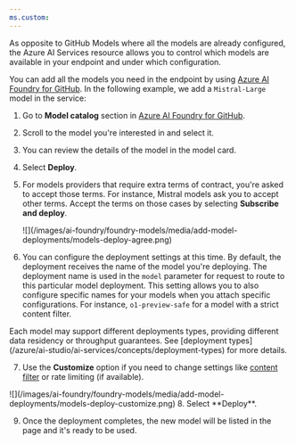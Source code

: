 ```yaml
---
ms.custom:
---
```


As opposite to GitHub Models where all the models are already configured, the Azure AI Services resource allows you to control which models are available in your endpoint and under which configuration.

You can add all the models you need in the endpoint by using [Azure AI Foundry for GitHub](https://ai.azure.com/github). In the following example, we add a `Mistral-Large` model in the service:

1. Go to **Model catalog** section in [Azure AI Foundry for GitHub](https://ai.azure.com/github).

2. Scroll to the model you're interested in and select it.

3. You can review the details of the model in the model card.

4. Select **Deploy**.

5. For models providers that require extra terms of contract, you're asked to accept those terms. For instance, Mistral models ask you to accept other terms. Accept the terms on those cases by selecting **Subscribe and deploy**.
   
   <Frame>
      ![](/images/ai-foundry/foundry-models/media/add-model-deployments/models-deploy-agree.png)
   </Frame>
6.  You can configure the deployment settings at this time. By default, the deployment receives the name of the model you're deploying. The deployment name is used in the `model` parameter for request to route to this particular model deployment. This setting allows you to also configure specific names for your models when you attach specific configurations. For instance, `o1-preview-safe` for a model with a strict  content filter.

   <Tip>
   Each model may support different deployments types, providing different data residency or throughput guarantees. See [deployment types](/azure/ai-studio/ai-services/concepts/deployment-types) for more details.
   </Tip>

7.  Use the **Customize** option if you need to change settings like [content filter](/azure/ai-studio/concepts/content-filtering) or rate limiting (if available).
   
   <Frame>
      ![](/images/ai-foundry/foundry-models/media/add-model-deployments/models-deploy-customize.png)
   </Frame>
8.  Select **Deploy**.

9.  Once the deployment completes, the new model will be listed in the page and it's ready to be used.